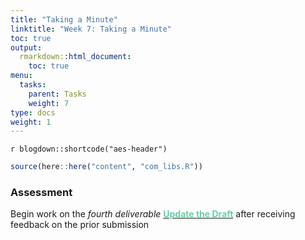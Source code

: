 ```yaml
---
title: "Taking a Minute"
linktitle: "Week 7: Taking a Minute"
toc: true
output:
  rmarkdown::html_document:
    toc: true
menu:
  tasks:
    parent: Tasks
    weight: 7
type: docs
weight: 1
---
```


`r blogdown::shortcode("aes-header")`

```r
source(here::here("content", "com_libs.R"))
```

<style>
img {
max-width:100%;
}
</style>

### Assessment

Begin work on the <i>fourth deliverable</i> <a href="/deliverables/04-l4/"><span style='color:#6acda5;font-weight:bold'>Update the Draft</span></a> after receiving feedback on the prior submission
